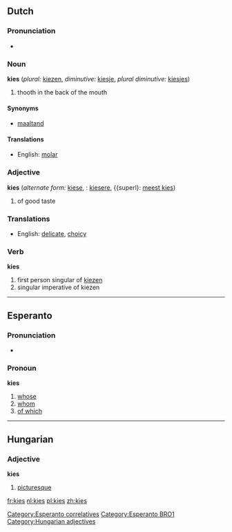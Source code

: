 ==Dutch==
=== Pronunciation ===
*{{IPA|/kiːs/}}

===Noun===
'''kies''' {{m}} (''plural:'' [[kiezen]], ''diminutive:'' [[kiesje]], ''plural diminutive:'' [[kiesjes]])

# thooth in the back of the mouth

====Synonyms====
*[[maaltand]]

====Translations====
*English: [[molar]]

===Adjective===
'''kies''' (''alternate form:'' [[kiese]], {{compar}}: [[kiesere]], {{superl}: [[meest kies]])

# of good taste

===Translations===
*English: [[delicate]], [[choicy]]

===Verb===
'''kies'''

#first person singular of [[kiezen]]
#singular imperative of kiezen


----
==Esperanto==
=== Pronunciation ===
*{{IPA|/'kɪɛs/}}

===Pronoun===
'''kies'''

#[[whose]]
#[[whom]]
#[[of which]]

[[Category:Esperanto correlatives]]
[[Category:Esperanto BRO1]]


----
==Hungarian==

===Adjective===
'''kies'''

# [[picturesque]]

[[Category:Hungarian adjectives]]

[[fr:kies]]
[[nl:kies]]
[[pl:kies]]
[[zh:kies]]